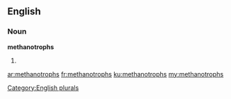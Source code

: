 ==English==

===Noun===
'''methanotrophs'''

# {{plural of|methanotroph}}

[[Category:English plurals]]

[[ar:methanotrophs]]
[[fr:methanotrophs]]
[[ku:methanotrophs]]
[[my:methanotrophs]]